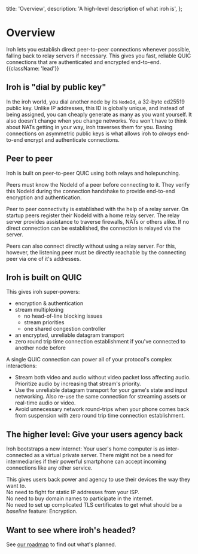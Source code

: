   title: 'Overview',
  description:
    'A high-level description of what iroh is',
};


# Overview

Iroh lets you establish direct peer-to-peer connections whenever possible, falling back to relay servers if necessary.
This gives you fast, reliable QUIC connections that are authenticated and encrypted end-to-end. {{className: 'lead'}}


## Iroh is "dial by public key"

In the iroh world, you dial another node by its `NodeId`, a 32-byte ed25519 public key. Unlike IP addresses, this ID is globally unique, and instead of being assigned, you can cheaply generate as many as you want yourself. It also doesn't change when you change networks.
You won't have to think about NATs getting in your way, iroh traverses them for you.
Basing connections on asymmetric public keys is what allows iroh to *always* end-to-end encrypt and authenticate connections.


## Peer to peer

Iroh is built on peer-to-peer QUIC using both relays and holepunching.

Peers must know the NodeId of a peer before connecting to it.
They verify this NodeId during the connection handshake to provide end-to-end encryption and authentication.

Peer to peer connectivity is established with the help of a relay server.
On startup peers register their NodeId with a home relay server.
The relay server provides assistance to traverse firewalls,
NATs or others alike.
If no direct connection can be established,
the connection is relayed via the server.

Peers can also connect directly without using a relay server.
For this,
however,
the listening peer must be directly reachable by the connecting peer via one of it's addresses.


## Iroh is built on QUIC


This gives iroh super-powers:
- encryption & authentication
- stream multiplexing
  - no head-of-line blocking issues
  - stream priorities
  - one shared congestion controller
- an encrypted, unreliable datagram transport
- zero round trip time connection establishment if you've connected to another node before

A single QUIC connection can power all of your protocol's complex interactions:
- Stream both video and audio without video packet loss affecting audio. Prioritize audio by increasing that stream's priority.
- Use the unreliable datagram transport for your game's state and input networking. Also re-use the same connection for streaming assets or real-time audio or video.
- Avoid unnecessary network round-trips when your phone comes back from suspension with zero round trip time connection establishment.


## The higher level: Give your users agency back

Iroh bootstraps a new internet: Your user's home computer is as inter-connected as a virtual private server.
There might not be a need for intermediaries if their powerful smartphone can accept incoming connections like any other service.

This gives users back power and agency to use their devices the way they want to.\
No need to fight for static IP addresses from your ISP.\
No need to buy domain names to participate in the internet.\
No need to set up complicated TLS certificates to get what should be a *baseline* feature: Encryption.

## Want to see where iroh's headed?

See [our roadmap](/roadmap) to find out what's planned.
